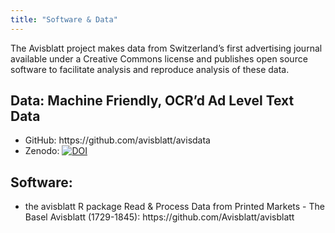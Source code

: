 ```yaml
---
title: "Software & Data"
---
```


The Avisblatt project makes data from Switzerland's first advertising journal available under a Creative Commons license and publishes open source software to facilitate analysis and reproduce analysis of these data. 


## Data: Machine Friendly, OCR'd Ad Level Text Data

- GitHub: https://github.com/avisblatt/avisdata
- Zenodo: [![DOI](https://zenodo.org/badge/599301403.svg)](https://zenodo.org/badge/latestdoi/599301403)


## Software:

- the avisblatt R package Read & Process Data from Printed Markets - The Basel Avisblatt (1729-1845): https://github.com/Avisblatt/avisblatt 



